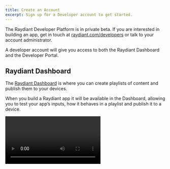 ```yaml
---
title: Create an Account
excerpt: Sign up for a Developer account to get started.
---
```


The Raydiant Developer Platform is in private beta.  If you are interested in building an app, get in touch at [raydiant.com/developers](https://www.raydiant.com/developers/) or talk to your account administrator.

A developer account will give you access to both the Raydiant Dashboard and the Developer Portal.

## Raydiant Dashboard

The [Raydiant Dashboard](https://dash.raydiant.com) is where you can create playlists of content and publish them to your devices.

When you build a Raydiant app it will be available in the Dashboard, allowing you to test your app’s inputs, how it behaves in a playlist and publish it to a device.

<Video videoId="u7IFGoXKTSo" title="Intro to Raydiant" />

## Developer Portal

The [Developer Portal](https://developers.raydiant.com) is where you can create and manage your Raydiant apps and API keys for the [On-Brand Menu API](/docs/on-brand-menu-api).

You can also submit your app to the [Marketplace](/docs/marketplace) through the Developer Portal to share it with thousands of other Raydiant users.

## Next Steps

- [Build your first Raydiant app](/docs/get-started/build-an-app)
- [Check out our collection of sample apps](/docs/get-started/sample-apps)
- [Learn how to use our On-Brand Menu API](/docs/on-brand-menu-api)
- [How to submit your app to the Marketplace](/docs/marketplace)
